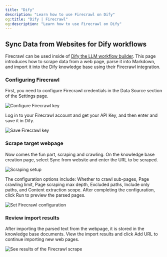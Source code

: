 ```yaml
---
title: "Dify"
description: "Learn how to use Firecrawl on Dify"
og:title: "Dify | Firecrawl"
og:description: "Learn how to use Firecrawl on Dify"
---
```


## Sync Data from Websites for Dify workflows

Firecrawl can be used inside of [Dify the LLM workflow builder](https://cloud.dify.ai/). This page introduces how to scrape data from a web page, parse it into Markdown, and import it into the Dify knowledge base using their Firecrawl integration.

### Configuring Firecrawl

First, you need to configure Firecrawl credentials in the Data Source section of the Settings page.

<img
  className="block"
  src="/images/fc_dify_config.avif"
  alt="Configure Firecrawl key"
/>

Log in to your Firecrawl account and get your API Key, and then enter and save it in Dify.

<img
  className="block"
  src="/images/fc_dify_savekey.png"
  alt="Save Firecrawl key"
/>

### Scrape target webpage

Now comes the fun part, scraping and crawling. On the knowledge base creation page, select Sync from website and enter the URL to be scraped.

<img
  className="block"
  src="/images/fc_dify_webscrape.webp"
  alt="Scraping setup"
/>

The configuration options include: Whether to crawl sub-pages, Page crawling limit, Page scraping max depth, Excluded paths, Include only paths, and Content extraction scope. After completing the configuration, click Run to preview the parsed pages.

<img
  className="block"
  src="/images/fc_dify_fcoptions.webp"
  alt="Set Firecrawl configuration"
/>

### Review import results

After importing the parsed text from the webpage, it is stored in the knowledge base documents. View the import results and click Add URL to continue importing new web pages.

<img
  className="block"
  src="/images/fc_dify_results.webp"
  alt="See results of the Firecrawl scrape"
/>
